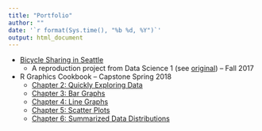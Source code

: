 ```yaml
---
title: "Portfolio"
author: ""
date: '`r format(Sys.time(), "%b %d, %Y")`'
output: html_document
---
```


- [Bicycle Sharing in Seattle](./Projects/Duplication_Project.html)
    - A reproduction project from Data Science 1 (see [original](https://amber.rbind.io/projects/2016/11/10/bicyclesseattle/)) -- Fall 2017
  
  
- R Graphics Cookbook -- Capstone Spring 2018
    - [Chapter 2: Quickly Exploring Data](./Projects/R_cookbook/Chapter_2.html)
    - [Chapter 3: Bar Graphs](./Projects/R_cookbook/Chapter_3.html)
    - [Chapter 4: Line Graphs](./Projects/R_cookbook/Chapter_4.html)
    - [Chapter 5: Scatter Plots](./Projects/R_cookbook/Chapter_5.html)
    - [Chapter 6: Summarized Data Distributions](./Projects/R_cookbook/Chapter_6.html)